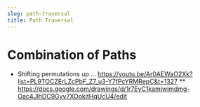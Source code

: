 ```yaml
---
slug: path-traversal
title: Path Traversal
---
```


# Combination of Paths 
* Shifting permutations up ...
https://youtu.be/Ar0AEWaO2Xk?list=PL9TOCZErLZcPbF_Z7_u3-Y7fPcYRMRepC&t=1327
** https://docs.google.com/drawings/d/1r7EyC1kamjwimdmg-Oac4JlhDC9Gyv7XOokitHqUcU4/edit
